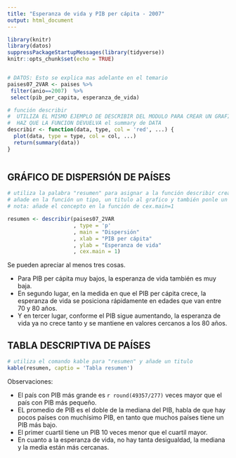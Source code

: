 ```yaml
---
title: "Esperanza de vida y PIB per cápita - 2007"
output: html_document
---
```


```r
library(knitr)
library(datos)
suppressPackageStartupMessages(library(tidyverse))
knitr::opts_chunk$set(echo = TRUE)


# DATOS: Esto se explica mas adelante en el temario
paises07_2VAR <- paises %>% 
 filter(anio==2007)  %>%
 select(pib_per_capita, esperanza_de_vida)

# función describir
#  UTILIZA EL MISMO EJEMPLO DE DESCRIBIR DEL MODULO PARA CREAR UN GRAFICO DE PUNTOS ROJOS A PARTIR DE data
#  HAZ QUE LA FUNCION DEVUELVA el summary de DATA 
describir <- function(data, type, col = 'red', ...) {
  plot(data, type = type, col = col, ...)
  return(summary(data))
}



```

## GRÁFICO DE DISPERSIÓN DE PAÍSES

```r

# utiliza la palabra "resumen" para asignar a la función describir creada anteriormente para los datos de paises07_2VAR 
# añade en la función un tipo, un titulo al grafico y también ponle un titulo a los ejes
# nota: añade el concepto en la función de cex.main=1

resumen <- describir(paises07_2VAR
                     , type = 'p'
                     , main = "Dispersión"
                     , xlab = "PIB per cápita"
                     , ylab = "Esperanza de vida"
                     , cex.main = 1)


```

Se pueden apreciar al menos tres cosas. 

- Para PIB per cápita muy bajos, la esperanza de vida también es muy baja. 
- En segundo lugar, en la medida en que el PIB per cápita crece, la esperanza de vida se posiciona rápidamente en edades que van entre 70 y 80 años. 
- Y en tercer lugar, conforme el PIB sigue aumentando, la esperanza de vida ya no crece tanto y se mantiene en valores cercanos a los 80 años.


## TABLA DESCRIPTIVA DE PAÍSES 

```r
# utiliza el comando kable para "resumen" y añade un titulo 
kable(resumen, captio = 'Tabla resumen')

```


Observaciones:

- El país con PIB más grande es `r round(49357/277)` veces mayor que el país con PIB más pequeño.
- EL promedio de PIB es el doble de la mediana del PIB, habla de que hay pocos países con muchísimo PIB, en tanto que muchos países tiene un PIB más bajo.
- El primer cuartil tiene un PIB 10 veces menor que el cuartil mayor.
- En cuanto a la esperanza de vida, no hay tanta desigualdad, la mediana y la media están más cercanas.
